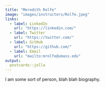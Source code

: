 ```yaml
---
title: "Meredith Rolfe"
image: "images/instructors/Rolfe.jpeg"
links:
  - label: LinkedIn
    url: "https://linkedin.com/"
  - label: Twitter
    url: "https://twitter.com/"
  - label: GitHub
    url: "https://github.com/"
  - label: Email
    url: "mailto:mrolfe@umass.edu"
output:
  postcards::jolla
---
```

 
I am some sort of person, blah blah biography.
